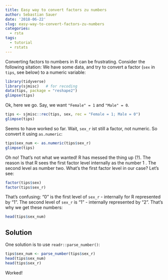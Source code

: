 ```yaml
---
title: Easy way to convert factors zu numbers
author: Sebastian Sauer
date: '2018-06-22'
slug: easy-way-to-convert-factors-zu-numbers
categories:
  - rsta
tags:
  - tutorial
  - rstats
---
```




Converting factors to numbers in R can be frustrating. Consider the following sitation: We have some data, and try to convert a factor (`sex` in `tips`, see below) to a numeric variable:

```r
library(tidyverse)
library(sjmisc)   # for recoding
data(tips, package = "reshape2")
glimpse(tips)
```

Ok, here we go. Say, we want `"Female" = 1` and `"Male" = 0`. 

```r
tips <- sjmisc::rec(tips, sex, rec = "Female = 1; Male = 0")
glimpse(tips)
```

Seems to have worked so far. Wait, `sex_r` ist still a factor, not numeric. So convert it using `as.numeric`:

```r
tips$sex_num <- as.numeric(tips$sex_r)
glimpse(tips)
```

Oh no! That's not what we wanted! R has messed the thing up (?). The reason is that R sees the first factor level internally as the number 1 . The second level as number two. What's the first factor level in our case? Let's see:

```r
factor(tips$sex)
factor(tips$sex_r)
```

That's confusing: "0" is the first level of `sex_r` - internally for R represented by "1". The second level of `sex_r` is "1" - internally represented by "2". That's why we get these numbers:

```r
head(tips$sex_num)
```


## Solution

One solution is to use `readr::parse_number()`:

```r
tips$sex_num <- parse_number(tips$sex_r)
head(tips$sex_num)
head(tips$sex_r)
```


Worked!